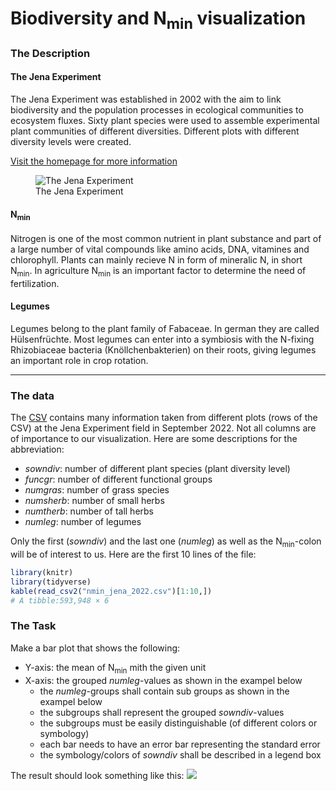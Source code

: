 # Biodiversity and N~min~ visualization

### The Description

#### The Jena Experiment

The Jena Experiment was established in 2002 with the aim to link biodiversity and the population processes in ecological communities to ecosystem fluxes. Sixty plant species were used to assemble experimental plant communities of different diversities. Different plots with different diversity levels were created.

[Visit the homepage for more information](http://the-jena-experiment.de/)

![The Jena Experiment](https://www.ufz.de/export/data/2/91642_Jena_experiment_feld.jpg)

#### N~min~

Nitrogen is one of the most common nutrient in plant substance and part of a large number of vital compounds like amino acids, DNA, vitamines and chlorophyll. Plants can mainly recieve N in form of mineralic N, in short N~min~. In agriculture N~min~ is an important factor to determine the need of fertilization.

#### Legumes

Legumes belong to the plant family of Fabaceae. In german they are called Hülsenfrüchte. Most legumes can enter into a symbiosis with the N-fixing Rhizobiaceae bacteria (Knöllchenbakterien) on their roots, giving legumes an important role in crop rotation.

------------------------------------------------------------------------

### The data

The [CSV](nmin_jena_2022.csv) contains many information taken from different plots (rows of the CSV) at the Jena Experiment field in September 2022. Not all columns are of importance to our visualization. Here are some descriptions for the abbreviation:

-   *sowndiv*: number of different plant species (plant diversity level)
-   *funcgr*: number of different functional groups
-   *numgras*: number of grass species
-   *numsherb*: number of small herbs
-   *numtherb*: number of tall herbs
-   *numleg*: number of legumes

Only the first (*sowndiv*) and the last one (*numleg*) as well as the N~min~-colon will be of interest to us.
Here are the first 10 lines of the file:
```{r echo = FALSE, message=FALSE, results='asis'}
library(knitr)
library(tidyverse)
kable(read_csv2("nmin_jena_2022.csv")[1:10,])
# A tibble:593,948 × 6
```


### The Task

Make a bar plot that shows the following:

-   Y-axis: the mean of N~min~ mith the given unit
-   X-axis: the grouped *numleg*-values as shown in the exampel below
    -   the *numleg*-groups shall contain sub groups as shown in the exampel below
    -   the subgroups shall represent the grouped *sowndiv*-values
    -   the subgroups must be easily distinguishable (of different colors or symbology)
    -   each bar needs to have an error bar representing the standard error
    -   the symbology/colors of *sowndiv* shall be described in a legend box

The result should look something like this: 
![](example.png)
